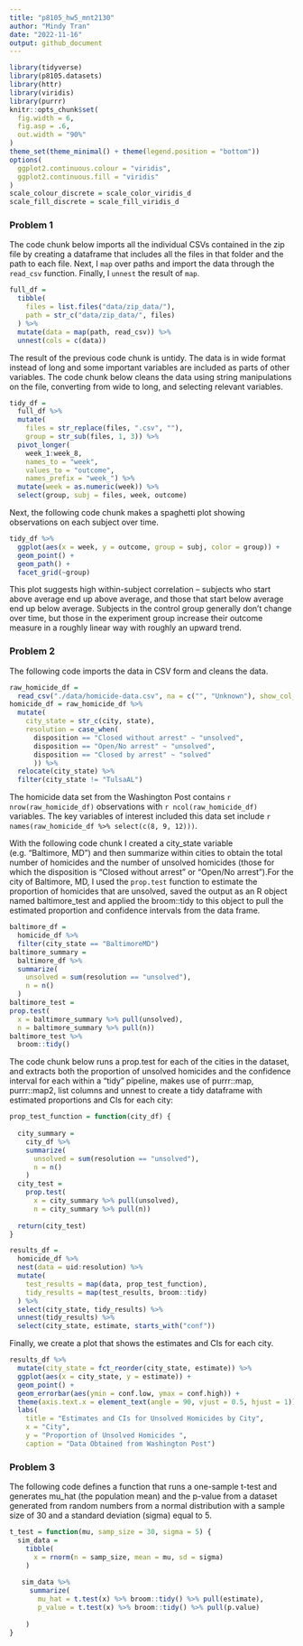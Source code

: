 ```yaml
---
title: "p8105_hw5_mnt2130"
author: "Mindy Tran"
date: "2022-11-16"
output: github_document
---
```

```r
library(tidyverse)
library(p8105.datasets)
library(httr)
library(viridis)
library(purrr)
knitr::opts_chunk$set(
  fig.width = 6,
  fig.asp = .6,
  out.width = "90%"
)
theme_set(theme_minimal() + theme(legend.position = "bottom"))
options(
  ggplot2.continuous.colour = "viridis",
  ggplot2.continuous.fill = "viridis"
)
scale_colour_discrete = scale_color_viridis_d
scale_fill_discrete = scale_fill_viridis_d
```
### Problem 1

The code chunk below imports all the individual CSVs contained in the zip file by creating a dataframe that includes all the files in that folder and the path to each file. Next, I `map` over paths and import the data through the  `read_csv` function. Finally, I `unnest` the result of `map`. 

```r
full_df = 
  tibble(
    files = list.files("data/zip_data/"),
    path = str_c("data/zip_data/", files)
  ) %>% 
  mutate(data = map(path, read_csv)) %>% 
  unnest(cols = c(data))
```

The result of the previous code chunk is untidy. The data is in wide format instead of long and some important variables are included as parts of other variables. The code chunk below cleans the data using string manipulations on the file, converting from wide to long, and selecting relevant variables. 

```r
tidy_df = 
  full_df %>% 
  mutate(
    files = str_replace(files, ".csv", ""),
    group = str_sub(files, 1, 3)) %>% 
  pivot_longer(
    week_1:week_8,
    names_to = "week",
    values_to = "outcome",
    names_prefix = "week_") %>% 
  mutate(week = as.numeric(week)) %>% 
  select(group, subj = files, week, outcome)
```

Next, the following code chunk makes a spaghetti plot showing observations on each subject over time. 

```r
tidy_df %>% 
  ggplot(aes(x = week, y = outcome, group = subj, color = group)) + 
  geom_point() + 
  geom_path() + 
  facet_grid(~group)
```

This plot suggests high within-subject correlation – subjects who start
above average end up above average, and those that start below average
end up below average. Subjects in the control group generally don’t
change over time, but those in the experiment group increase their
outcome measure in a roughly linear way with roughly an upward trend.


### Problem 2

The following code imports the data in CSV form and cleans the data. 
```r
raw_homicide_df =
  read_csv("./data/homicide-data.csv", na = c("", "Unknown"), show_col_types = FALSE)
homicide_df = raw_homicide_df %>% 
  mutate(
    city_state = str_c(city, state),
    resolution = case_when(
      disposition == "Closed without arrest" ~ "unsolved",
      disposition == "Open/No arrest" ~ "unsolved",
      disposition == "Closed by arrest" ~ "solved"
      )) %>% 
  relocate(city_state) %>% 
  filter(city_state != "TulsaAL")
```

The homicide data set from the Washington Post contains `r nrow(raw_homicide_df)` observations with `r ncol(raw_homicide_df)` variables. The key variables of interest included this data set include `r names(raw_homicide_df %>% select(c(8, 9, 12)))`.

With the following code chunk I created a city_state variable (e.g. “Baltimore, MD”) and then summarize within cities to obtain the total number of homicides and the number of unsolved homicides (those for which the disposition is “Closed without arrest” or “Open/No arrest”).For the city of Baltimore, MD, I used the `prop.test` function to estimate the proportion of homicides that are unsolved, saved the output as an R object named baltimore_test and applied the broom::tidy to this object to pull the estimated proportion and confidence intervals from the data frame.

```r
baltimore_df = 
  homicide_df %>% 
  filter(city_state == "BaltimoreMD")
baltimore_summary = 
  baltimore_df %>% 
  summarize(
    unsolved = sum(resolution == "unsolved"),
    n = n()
  )
baltimore_test =
prop.test(
  x = baltimore_summary %>% pull(unsolved),
  n = baltimore_summary %>% pull(n))
baltimore_test %>% 
  broom::tidy()
```
The code chunk below runs a  prop.test for each of the cities in the dataset, and extracts both the proportion of unsolved homicides and the confidence interval for each within a “tidy” pipeline, makes use of purrr::map, purrr::map2, list columns and unnest  to create a tidy dataframe with estimated proportions and CIs for each city:

```r
prop_test_function = function(city_df) {
  
  city_summary =
    city_df %>%
    summarize(
      unsolved = sum(resolution == "unsolved"),
      n = n()
    )
  city_test =
    prop.test(
      x = city_summary %>% pull(unsolved),
      n = city_summary %>% pull(n))
  
  return(city_test)
}
```
```r
results_df = 
  homicide_df %>% 
  nest(data = uid:resolution) %>% 
  mutate(
    test_results = map(data, prop_test_function),
    tidy_results = map(test_results, broom::tidy)
  ) %>% 
  select(city_state, tidy_results) %>% 
  unnest(tidy_results) %>% 
  select(city_state, estimate, starts_with("conf"))
```
Finally, we create a plot that shows the estimates and CIs for each city. 

```r
results_df %>% 
  mutate(city_state = fct_reorder(city_state, estimate)) %>% 
  ggplot(aes(x = city_state, y = estimate)) +
  geom_point() +
  geom_errorbar(aes(ymin = conf.low, ymax = conf.high)) +
  theme(axis.text.x = element_text(angle = 90, vjust = 0.5, hjust = 1)) +
  labs(
    title = "Estimates and CIs for Unsolved Homicides by City",
    x = "City",
    y = "Proportion of Unsolved Homicides ",
    caption = "Data Obtained from Washington Post")
```

### Problem 3
The following code defines a function that runs a one-sample t-test and generates mu_hat (the population mean) and the p-value from a dataset generated from random numbers from a normal distribution with a sample size of 30 and a standard deviation (sigma) equal to 5. 
```r
t_test = function(mu, samp_size = 30, sigma = 5) {
  sim_data = 
    tibble(
      x = rnorm(n = samp_size, mean = mu, sd = sigma)
    )
  
   sim_data %>% 
     summarize(
       mu_hat = t.test(x) %>% broom::tidy() %>% pull(estimate),
       p_value = t.test(x) %>% broom::tidy() %>% pull(p.value)
       
    )
}
```

